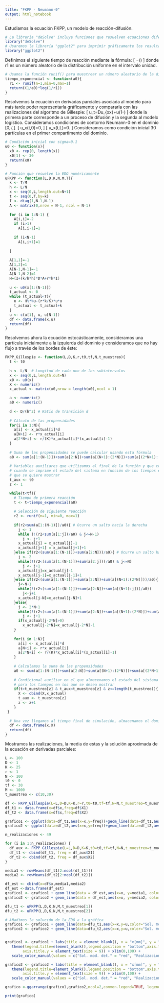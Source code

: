 ---
title: "FKPP - Neumann-0"
output: html_notebook
---

Estudiamos la ecuación FKPP, un modelo de reacción-difusión.

```{r}
# La librería "deSolve" incluye funciones que resuelven ecuaciones diferenciales ordinarias
library("deSolve")
# Usaremos la librería "ggplot2" para imprimir gráficamente los resultados
library("ggplot2")
```

Definimos el siguiente tiempo de reacción mediante la fórmula:
\[
  \tau=\frac{1}{a_0}\log\left(\frac{1}{r1}\right)
\]
donde $r1$ es un número aleatorio de la distribución uniforme en el intervalo unidad.

```{r}
# Usamos la función runif() para muestrear un número aleatorio de la distribución uniforme en el intervalo (0,1)
tiempo_exponencial <- function(a0){
  r1 <- runif(n=1,min=0,max=1)
  return((1/a0)*log(1/r1))
}
```

Resolvemos la ecuación en derivadas parciales asociada al modelo para más tarde poder representarla gráficamente y compararla con las realizaciones del algoritmo de Gillespie:
\[
u_t=Du_{xx}+u\left(1-\frac{u}{K}\right)
\]
donde la primera parte corresponde a un proceso de difusión y la segunda al modelo logístico. Consideramos condiciones de contorno Neumann-0 en el dominio $[0,L]$.
\[
  u_x(t,0)=0,
\]
\[
  u_x(t,L)=0.
\]
Consideramos como condición inicial 30 partículas en el primer compartimento del dominio.

```{r}
# Condición inicial con sigma=0.1
u0 <- function(x){
  x0 <- rep(0, length(x))
  x0[1] <- 30
  return(x0)
}

# Función que resuelve la EDO numéricamente
uFKPP <- function(L,D,K,N,M,T){
  k <- T/M
  h <- L/N
  x <- seq(0,L,length.out=N+1)
  t <- seq(0,T,by=k)
  I <- diag(1,N-1,N-1)
  A <- matrix(0,nrow = N-1, ncol = N-1)
  
  for (i in 1:N-1) {
    A[i,i]=-2
    if (i>1)
      A[i,i-1]=1
    
    if (i<N-1)
      A[i,i+1]=1
    
  }
  
  A[1,1]=-1
  A[1,2]=1
  A[N-1,N-1]=-1
  A[N-1,N-2]=1
  H=(I+(k/h*h)*D*A+r*k*I)
  
  u <- u0(x[1:(N-1)])
  t_actual <- 0
  while (t_actual<T){
    u <- H%*%u-(r*k/K)*u*u
    t_actual <- t_actual+k
  }
  u <- c(u[1], u, u[N-1])
  df <- data.frame(x,u)
  return(df)
}
```

Resolvemos ahora la ecuación estocásticamente, consideramos una partícula inicialmente a la izquierda del dominio y consideramos que no hay flujo a través de los bordes de éste:
```{r}
FKPP_Gillespie <- function(L,D,K,r,t0,tf,N,t_muestreo){
  t <- t0
  
  h <- L/N  # Longitud de cada uno de los subintervalos
  x <- seq(0,L,length.out=N) 
  x0 <- u0(x)
  X <- numeric()
  x_actual <- matrix(x0,nrow = length(x0),ncol = 1)

  a <- numeric()
  a0 <- numeric()
  
  d <- D/(h^2) # Ratio de transición d
  
  # Cálculo de las propensidades
  for(i in 1:N){
    a[i] <- x_actual[i]*d
    a[N+i] <- r*x_actual[i]
    a[2*N+i] <- r/(K)*x_actual[i]*(x_actual[i]-1)
  }
  
  # Suma de las propensidades se puede calcular usando esta fórmula
  a0 <- sum(a[1:(N-1)])+sum(a[2:N])+sum(a[(N+1):(2*N)])+sum(a[(2*N+1):(3*N)])
  
  # Variables auxiliares que utilizamos al final de la función y que controlan 
  # cuando se imprime el estado del sistema en función de los tiempos en los 
  # que se quiere mostrar
  t_aux <- t0
  z <- 1 

  while(t<tf){
    # Tiempo de primera reacción
    t <- t+tiempo_exponencial(a0)
    
    # Selección de siguiente reacción
    r2 <- runif(n=1, min=0, max=1)
    
    if(r2<sum(a[1:(N-1)])/a0){ # Ocurre un salto hacia la derecha
      j <- 1
      while (!(r2<sum(a[1:j])/a0) & j<=N-1) 
        j <- j+1 
      x_actual[j] = x_actual[j]-1
      x_actual[j+1] = x_actual[j+1]+1
    }else if(r2<(sum(a[1:(N-1)])+sum(a[2:N]))/a0){ # Ocurre un salto hacia la izquierda
      j <- 2
      while(!(r2<(sum(a[1:(N-1)])+sum(a[2:j]))/a0) & j<=N)
        j <- j+1
      x_actual[j]=x_actual[j]-1
      x_actual[j-1]=x_actual[j-1]+1
    }else if(r2<(sum(a[1:(N-1)])+sum(a[2:N])+sum(a[(N+1):(2*N)]))/a0){
      j<-N+1
      while(!(r2<(sum(a[1:(N-1)])+sum(a[2:N])+sum(a[(N+1):j]))/a0))
        j<-j+1
      x_actual[j-N]=x_actual[j-N]+1
    }else{
      j <- 2*N+1
      while(!(r2<(sum(a[1:(N-1)])+sum(a[2:N])+sum(a[(N+1):(2*N)])+sum(a[(2*N+1):j]))/a0))
        j <- j+1
      if(x_actual[j-2*N]>0)
        x_actual[j-2*N]=x_actual[j-2*N]-1
    }
  
    for(i in 1:N){
      a[i] <- x_actual[i]*d
      a[N+i] <- r*x_actual[i]
      a[2*N+i] <- r/(K)*x_actual[i]*(x_actual[i]-1)
    }
    
    # Calculamos la suma de las propensidades
    a0 <- sum(a[1:(N-1)])+sum(a[2:N])+sum(a[(N+1):(2*N)])+sum(a[(2*N+1):(3*N)])
    
    # Condicional auxiliar en el que almacenamos el estado del sistema 
    # para los tiempos en los que se desea mostrar
    if(t>t_muestreo[z] & t_aux<t_muestreo[z] & z<=length(t_muestreo)){
      X <- cbind(X,x_actual)
      t_aux <- t_muestreo[z]
      z <- z+1
    }
 }
  
  # Una vez llegamos al tiempo final de simulación, almacenamos el dominio dividido en subintervalos con la frecuencia correspondiente a cada subintervalo
  df <- data.frame(x,X)
  return(df)
}
```

Mostramos las realizaciones, la media de estas y la solución aproximada de la ecuación en derivadas parciales:
```{r}
L <- 100
D <- 1
K <- 25
r <- 1
N <- 100
t0 <- 0
tf <- 30
M <- 1000
t_muestreo <- c(10,30)

df <- FKPP_Gillespie(L=L,D=D,K=K,r=r,t0=t0,tf=tf,N=N,t_muestreo=t_muestreo)
df_t1 <- data.frame(x=df$x,freq=df$X1)
df_t2 <- data.frame(x=df$x,freq=df$X2)

grafico1 <- ggplot(data=df_t1,aes(x=x,y=freq))+geom_line(data=df_t1,aes(x=x,y=freq,color='Realizaciones'))
grafico2 <- ggplot(data=df_t2,aes(x=x,y=freq))+geom_line(data=df_t2,aes(x=x,y=freq,color='Realizaciones'))

n_realizaciones <- 49

for (i in 1:n_realizaciones) {
  df_aux <- FKPP_Gillespie(L=L,D=D,K=K,t0=t0,tf=tf,N=N,t_muestreo=t_muestreo)
  df_t1 <- cbind(df_t1, freq = df_aux$X1)
  df_t2 <- cbind(df_t2, freq = df_aux$X2)
}

media1 <- rowMeans(df_t1[2:ncol(df_t1)])
media2 <- rowMeans(df_t2[2:ncol(df_t2)])

df_est <- cbind(x=df$x,media1,media2)
df_est <-data.frame(df_est)
grafico1 <- grafico1 + geom_line(data = df_est,aes(x=x, y=media1, color="Media"))
grafico2 <- grafico2 + geom_line(data = df_est,aes(x=x, y=media2, color="Media"))

dfu_t1 <- uFKPP(L,D,K,N,M,t_muestreo[1])
dfu_t2 <- uFKPP(L,D,K,N,M,t_muestreo[2])

# Añadimos la solución de la EDO a la gráfica
grafico1 <- grafico1 + geom_line(data=dfu_t1,aes(x=x,y=u,color="Sol. mod. det."))
grafico2 <- grafico2 + geom_line(data=dfu_t2,aes(x=x,y=u,color="Sol. mod. det."))


grafico1 <- grafico1 + labs(title = element_blank(), x = "x[mm]", y = "Concentración",subtitle = paste("T. f.=",t_muestreo[1],"s",sep=""))+ theme_minimal() +
   theme(legend.title=element_blank(),legend.position = "bottom",axis.title.x = element_text(size = 9),  
        axis.title.y = element_text(size = 9)) + xlim(0,100) +
   scale_color_manual(values = c("Sol. mod. det." = "red", "Realizaciones"="grey", "Media"="blue", "Intervalo de confianza"="green" ), breaks = c("Realizaciones", "Media", "Intervalo de confianza", "Sol. mod. det."))

grafico2 <- grafico2 + labs(title = element_blank(), x = "x[mm]", y = "Concentración",subtitle = paste("T. f.=",t_muestreo[2],"s",sep=""))+ theme_minimal() +
   theme(legend.title=element_blank(),legend.position = "bottom",axis.title.x = element_text(size = 9),  
        axis.title.y = element_text(size = 9)) + xlim(0,100) +
   scale_color_manual(values = c("Sol. mod. det." = "red", "Realizaciones"="grey", "Media"="blue", "Intervalo de confianza"="green" ), breaks = c("Realizaciones", "Media", "Intervalo de confianza", "Sol. mod. det."))

grafico <-ggarrange(grafico1,grafico2,ncol=2,common.legend=TRUE, legend="bottom")

print(grafico)
```

